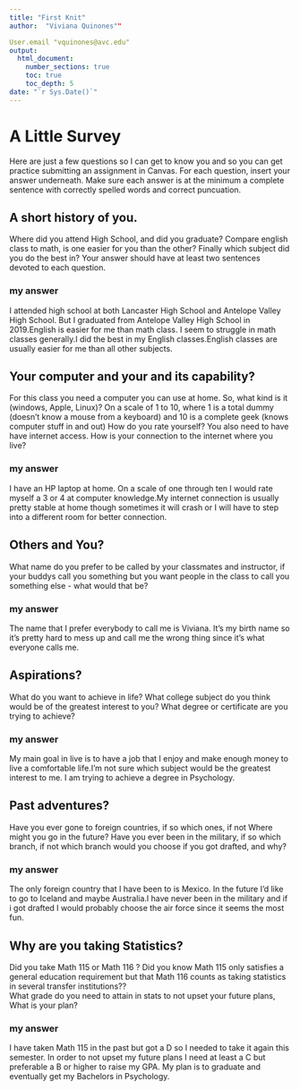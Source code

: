 ```yaml
---
title: "First Knit"
author:  "Viviana Quinones""

User.email "vquinones@avc.edu"
output: 
  html_document:
    number_sections: true
    toc: true
    toc_depth: 5
date: "`r Sys.Date()`"   
---
```


# A Little Survey

Here are just a few questions so I can get to know you and so you can get practice submitting an assignment in Canvas.  For each question, insert your answer underneath. Make sure each answer is at the minimum a complete sentence with correctly spelled words and correct puncuation. 

## A short history of you.  
Where did you attend High School, and did you graduate? Compare english class to math, is one easier for you than the other? Finally which subject did you do the best in? Your answer should have at least two sentences devoted to each question.  
  
### my answer     
  I attended high school at both Lancaster High School and Antelope Valley High School. But I graduated from Antelope Valley High School in 2019.English is easier for me than math class. I seem to struggle in math classes generally.I did the best in my English classes.English classes are usually easier for me than all other subjects.

     


## Your computer and your and its capability?  
 For this class  you need a computer you can use at home.  So, what kind is it (windows, Apple, Linux)?  On a scale of 1 to 10, where 1 is a total dummy (doesn't know a mouse from a keyboard) and 10 is a complete geek (knows computer stuff in and out) How do you rate yourself?  You also need to have have internet access. How is your connection to the internet where you live?

### my answer   
  I have an HP laptop at home. On a scale of one through ten I would rate myself a 3 or 4 at computer knowledge.My internet connection is usually pretty stable at home though sometimes it will crash or I will have to step into a different room for better connection.
   


## Others and You?   
What name do you prefer to be called by your classmates and instructor, if your buddys call you something but you want people in the class to call you something else - what would that be? 

### my answer 
The name that I prefer everybody to call me is Viviana. It's my birth name so it's pretty hard to mess up and call me the wrong thing since it's what everyone calls me.
   
 




## Aspirations?   
What do you want to achieve in life?  What college subject do you think would be of the greatest interest to you? What degree or certificate are you trying to achieve?

### my answer 
My main goal in live is to have a job that I enjoy and make enough money to live a comfortable life.I'm not sure which subject would be the greatest interest to me. I am trying to achieve a degree in Psychology.
   
 




## Past adventures?  
Have you ever gone to foreign countries, if so which ones, if not Where might you go in the future?  Have you ever been in the military, if so which branch, if not which branch would you choose if you got drafted, and why?

### my answer     
   The only foreign country that I have been to is Mexico. In the future I'd like to go to Iceland and maybe Australia.I have never been in the military and if i got drafted I would probably choose the air force since it seems the most fun.
   

  




## Why are you taking Statistics?  
Did you take Math 115 or Math 116 ?  Did you know Math 115 only satisfies a general education requirement but that Math 116 counts as taking statistics in several transfer institutions??  
What grade do you need to attain in stats to not upset your future plans, What is your plan?  
 

### my answer     
  I have taken Math 115 in the past but got a D so I needed to take it again this semester. In order to not upset my future plans I need at least a C but preferable a B or higher to raise my GPA. My plan is to graduate and eventually get my Bachelors in Psychology.
   

 






  




